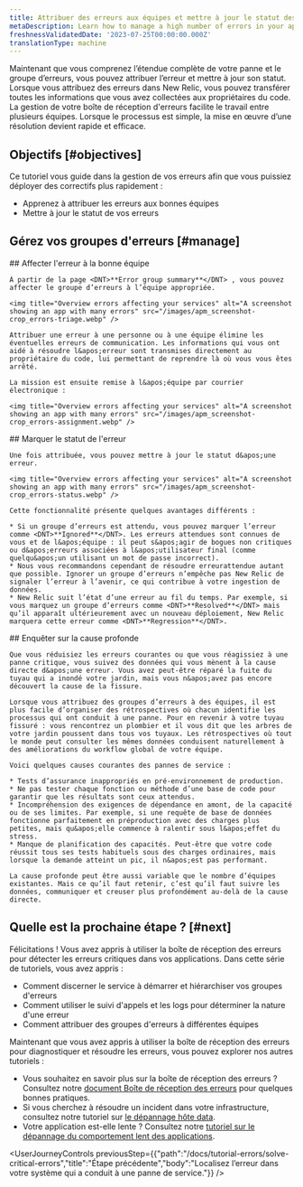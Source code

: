 ```yaml
---
title: Attribuer des erreurs aux équipes et mettre à jour le statut des erreurs
metaDescription: Learn how to manage a high number of errors in your app.
freshnessValidatedDate: '2023-07-25T00:00:00.000Z'
translationType: machine
---
```


Maintenant que vous comprenez l’étendue complète de votre panne et le groupe d’erreurs, vous pouvez attribuer l’erreur et mettre à jour son statut. Lorsque vous attribuez des erreurs dans New Relic, vous pouvez transférer toutes les informations que vous avez collectées aux propriétaires du code. La gestion de votre boîte de réception d&apos;erreurs facilite le travail entre plusieurs équipes. Lorsque le processus est simple, la mise en œuvre d’une résolution devient rapide et efficace.

## Objectifs [#objectives]

Ce tutoriel vous guide dans la gestion de vos erreurs afin que vous puissiez déployer des correctifs plus rapidement :

* Apprenez à attribuer les erreurs aux bonnes équipes
* Mettre à jour le statut de vos erreurs

## Gérez vos groupes d&apos;erreurs [#manage]

<Steps>
  <Step>
    ## Affecter l&apos;erreur à la bonne équipe

    À partir de la page <DNT>**Error group summary**</DNT> , vous pouvez affecter le groupe d’erreurs à l’équipe appropriée.

    <img title="Overview errors affecting your services" alt="A screenshot showing an app with many errors" src="/images/apm_screenshot-crop_errors-triage.webp" />

    Attribuer une erreur à une personne ou à une équipe élimine les éventuelles erreurs de communication. Les informations qui vous ont aidé à résoudre l&apos;erreur sont transmises directement au propriétaire du code, lui permettant de reprendre là où vous vous êtes arrêté.

    La mission est ensuite remise à l&apos;équipe par courrier électronique :

    <img title="Overview errors affecting your services" alt="A screenshot showing an app with many errors" src="/images/apm_screenshot-crop_errors-assignment.webp" />
  </Step>

  <Step>
    ## Marquer le statut de l&apos;erreur

    Une fois attribuée, vous pouvez mettre à jour le statut d&apos;une erreur.

    <img title="Overview errors affecting your services" alt="A screenshot showing an app with many errors" src="/images/apm_screenshot-crop_errors-status.webp" />

    Cette fonctionnalité présente quelques avantages différents :

    * Si un groupe d’erreurs est attendu, vous pouvez marquer l’erreur comme <DNT>**Ignored**</DNT>. Les erreurs attendues sont connues de vous et de l&apos;équipe : il peut s&apos;agir de bogues non critiques ou d&apos;erreurs associées à l&apos;utilisateur final (comme quelqu&apos;un utilisant un mot de passe incorrect).
    * Nous vous recommandons cependant de résoudre erreurattendue autant que possible. Ignorer un groupe d’erreurs n’empêche pas New Relic de signaler l’erreur à l’avenir, ce qui contribue à votre ingestion de données.
    * New Relic suit l’état d’une erreur au fil du temps. Par exemple, si vous marquez un groupe d’erreurs comme <DNT>**Resolved**</DNT> mais qu’il apparaît ultérieurement avec un nouveau déploiement, New Relic marquera cette erreur comme <DNT>**Regression**</DNT>.
  </Step>

  <Step>
    ## Enquêter sur la cause profonde

    Que vous réduisiez les erreurs courantes ou que vous réagissiez à une panne critique, vous suivez des données qui vous mènent à la cause directe d&apos;une erreur. Vous avez peut-être réparé la fuite du tuyau qui a inondé votre jardin, mais vous n&apos;avez pas encore découvert la cause de la fissure.

    Lorsque vous attribuez des groupes d’erreurs à des équipes, il est plus facile d’organiser des rétrospectives où chacun identifie les processus qui ont conduit à une panne. Pour en revenir à votre tuyau fissuré : vous rencontrez un plombier et il vous dit que les arbres de votre jardin poussent dans tous vos tuyaux. Les rétrospectives où tout le monde peut consulter les mêmes données conduisent naturellement à des améliorations du workflow global de votre équipe.

    Voici quelques causes courantes des pannes de service :

    * Tests d’assurance inappropriés en pré-environnement de production.
    * Ne pas tester chaque fonction ou méthode d’une base de code pour garantir que les résultats sont ceux attendus.
    * Incompréhension des exigences de dépendance en amont, de la capacité ou de ses limites. Par exemple, si une requête de base de données fonctionne parfaitement en préproduction avec des charges plus petites, mais qu&apos;elle commence à ralentir sous l&apos;effet du stress.
    * Manque de planification des capacités. Peut-être que votre code réussit tous ses tests habituels sous des charges ordinaires, mais lorsque la demande atteint un pic, il n&apos;est pas performant.

    La cause profonde peut être aussi variable que le nombre d’équipes existantes. Mais ce qu’il faut retenir, c’est qu’il faut suivre les données, communiquer et creuser plus profondément au-delà de la cause directe.
  </Step>
</Steps>

## Quelle est la prochaine étape ? [#next]

Félicitations ! Vous avez appris à utiliser la boîte de réception des erreurs pour détecter les erreurs critiques dans vos applications. Dans cette série de tutoriels, vous avez appris :

* Comment discerner le service à démarrer et hiérarchiser vos groupes d&apos;erreurs
* Comment utiliser le suivi d&apos;appels et les logs pour déterminer la nature d&apos;une erreur
* Comment attribuer des groupes d&apos;erreurs à différentes équipes

Maintenant que vous avez appris à utiliser la boîte de réception des erreurs pour diagnostiquer et résoudre les erreurs, vous pouvez explorer nos autres tutoriels :

* Vous souhaitez en savoir plus sur la boîte de réception des erreurs ? Consultez notre [document Boîte de réception des erreurs](/docs/errors-inbox/errors-inbox) pour quelques bonnes pratiques.
* Si vous cherchez à résoudre un incident dans votre infrastructure, consultez notre tutoriel sur [le dépannage hôte data](/docs/tutorial-troubleshoot-infra-hosts/collect-your-data).
* Votre application est-elle lente ? Consultez notre [tutoriel sur le dépannage du comportement lent des applications](/docs/tutorial-app-slow/root-causes).

<UserJourneyControls previousStep={{"path":"/docs/tutorial-errors/solve-critical-errors","title":"Étape précédente","body":"Localisez l’erreur dans votre système qui a conduit à une panne de service."}} />